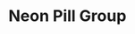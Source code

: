 
# Neon Pill Group

<NeonPillGroup
    options={this.props.options}
    selected={this.props.selected}
    onChange={this.props.onChange}
/>

